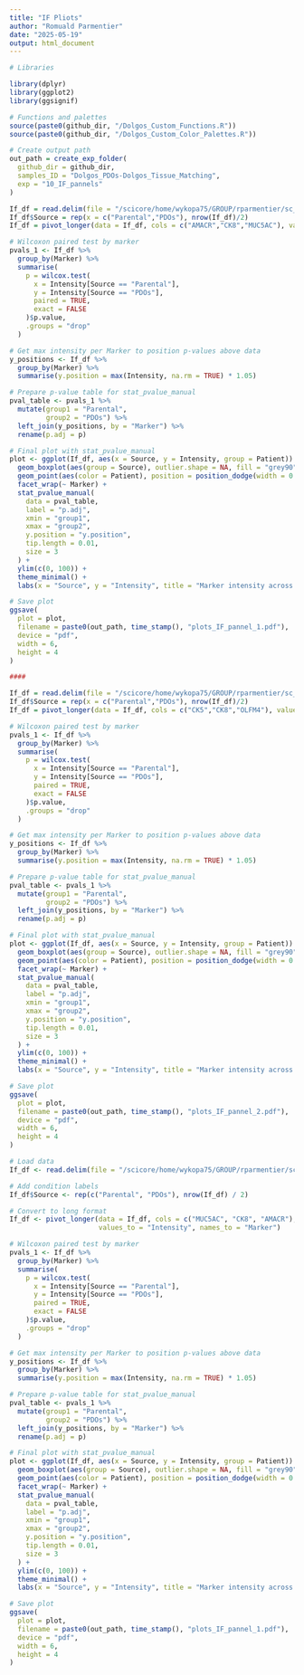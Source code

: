 ```yaml
---
title: "IF Pliots"
author: "Romuald Parmentier"
date: "2025-05-19"
output: html_document
---
```



```r

# Libraries

library(dplyr)
library(ggplot2)
library(ggsignif)

# Functions and palettes
source(paste0(github_dir, "/Dolgos_Custom_Functions.R"))
source(paste0(github_dir, "/Dolgos_Custom_Color_Palettes.R"))

# Create output path
out_path = create_exp_folder(
  github_dir = github_dir,
  samples_ID = "Dolgos_PDOs-Dolgos_Tissue_Matching",
  exp = "10_IF_pannels"
)

```


```r

If_df = read.delim(file = "/scicore/home/wykopa75/GROUP/rparmentier/sc_RNAseq/Projects/Prostate/Dolgos_2024/bin/IF_Plot/IF.txt")
If_df$Source = rep(x = c("Parental","PDOs"), nrow(If_df)/2)
If_df = pivot_longer(data = If_df, cols = c("AMACR","CK8","MUC5AC"), values_to = "Intensity", names_to = "Marker")

# Wilcoxon paired test by marker
pvals_1 <- If_df %>%
  group_by(Marker) %>%
  summarise(
    p = wilcox.test(
      x = Intensity[Source == "Parental"],
      y = Intensity[Source == "PDOs"],
      paired = TRUE,
      exact = FALSE
    )$p.value,
    .groups = "drop"
  )

# Get max intensity per Marker to position p-values above data
y_positions <- If_df %>%
  group_by(Marker) %>%
  summarise(y.position = max(Intensity, na.rm = TRUE) * 1.05)

# Prepare p-value table for stat_pvalue_manual
pval_table <- pvals_1 %>%
  mutate(group1 = "Parental",
         group2 = "PDOs") %>%
  left_join(y_positions, by = "Marker") %>%
  rename(p.adj = p)

# Final plot with stat_pvalue_manual
plot <- ggplot(If_df, aes(x = Source, y = Intensity, group = Patient)) +
  geom_boxplot(aes(group = Source), outlier.shape = NA, fill = "grey90", color = "black") +
  geom_point(aes(color = Patient), position = position_dodge(width = 0.2), size = 2) +
  facet_wrap(~ Marker) +
  stat_pvalue_manual(
    data = pval_table,
    label = "p.adj",
    xmin = "group1",
    xmax = "group2",
    y.position = "y.position",
    tip.length = 0.01,
    size = 3
  ) +
  ylim(c(0, 100)) +
  theme_minimal() +
  labs(x = "Source", y = "Intensity", title = "Marker intensity across sources by patient")

# Save plot
ggsave(
  plot = plot,
  filename = paste0(out_path, time_stamp(), "plots_IF_pannel_1.pdf"),
  device = "pdf",
  width = 6,
  height = 4
)

####

If_df = read.delim(file = "/scicore/home/wykopa75/GROUP/rparmentier/sc_RNAseq/Projects/Prostate/Dolgos_2024/bin/IF_Plot/IF_2.txt")
If_df$Source = rep(x = c("Parental","PDOs"), nrow(If_df)/2)
If_df = pivot_longer(data = If_df, cols = c("CK5","CK8","OLFM4"), values_to = "Intensity", names_to = "Marker")

# Wilcoxon paired test by marker
pvals_1 <- If_df %>%
  group_by(Marker) %>%
  summarise(
    p = wilcox.test(
      x = Intensity[Source == "Parental"],
      y = Intensity[Source == "PDOs"],
      paired = TRUE,
      exact = FALSE
    )$p.value,
    .groups = "drop"
  )

# Get max intensity per Marker to position p-values above data
y_positions <- If_df %>%
  group_by(Marker) %>%
  summarise(y.position = max(Intensity, na.rm = TRUE) * 1.05)

# Prepare p-value table for stat_pvalue_manual
pval_table <- pvals_1 %>%
  mutate(group1 = "Parental",
         group2 = "PDOs") %>%
  left_join(y_positions, by = "Marker") %>%
  rename(p.adj = p)

# Final plot with stat_pvalue_manual
plot <- ggplot(If_df, aes(x = Source, y = Intensity, group = Patient)) +
  geom_boxplot(aes(group = Source), outlier.shape = NA, fill = "grey90", color = "black") +
  geom_point(aes(color = Patient), position = position_dodge(width = 0.2), size = 2) +
  facet_wrap(~ Marker) +
  stat_pvalue_manual(
    data = pval_table,
    label = "p.adj",
    xmin = "group1",
    xmax = "group2",
    y.position = "y.position",
    tip.length = 0.01,
    size = 3
  ) +
  ylim(c(0, 100)) +
  theme_minimal() +
  labs(x = "Source", y = "Intensity", title = "Marker intensity across sources by patient")

# Save plot
ggsave(
  plot = plot,
  filename = paste0(out_path, time_stamp(), "plots_IF_pannel_2.pdf"),
  device = "pdf",
  width = 6,
  height = 4
)

```



```r

# Load data
If_df <- read.delim(file = "/scicore/home/wykopa75/GROUP/rparmentier/sc_RNAseq/Projects/Prostate/Dolgos_2024/bin/IF_Plot/IF.txt")

# Add condition labels
If_df$Source <- rep(c("Parental", "PDOs"), nrow(If_df) / 2)

# Convert to long format
If_df <- pivot_longer(data = If_df, cols = c("MUC5AC", "CK8", "AMACR"),
                      values_to = "Intensity", names_to = "Marker")

# Wilcoxon paired test by marker
pvals_1 <- If_df %>%
  group_by(Marker) %>%
  summarise(
    p = wilcox.test(
      x = Intensity[Source == "Parental"],
      y = Intensity[Source == "PDOs"],
      paired = TRUE,
      exact = FALSE
    )$p.value,
    .groups = "drop"
  )

# Get max intensity per Marker to position p-values above data
y_positions <- If_df %>%
  group_by(Marker) %>%
  summarise(y.position = max(Intensity, na.rm = TRUE) * 1.05)

# Prepare p-value table for stat_pvalue_manual
pval_table <- pvals_1 %>%
  mutate(group1 = "Parental",
         group2 = "PDOs") %>%
  left_join(y_positions, by = "Marker") %>%
  rename(p.adj = p)

# Final plot with stat_pvalue_manual
plot <- ggplot(If_df, aes(x = Source, y = Intensity, group = Patient)) +
  geom_boxplot(aes(group = Source), outlier.shape = NA, fill = "grey90", color = "black") +
  geom_point(aes(color = Patient), position = position_dodge(width = 0.2), size = 2) +
  facet_wrap(~ Marker) +
  stat_pvalue_manual(
    data = pval_table,
    label = "p.adj",
    xmin = "group1",
    xmax = "group2",
    y.position = "y.position",
    tip.length = 0.01,
    size = 3
  ) +
  ylim(c(0, 100)) +
  theme_minimal() +
  labs(x = "Source", y = "Intensity", title = "Marker intensity across sources by patient")

# Save plot
ggsave(
  plot = plot,
  filename = paste0(out_path, time_stamp(), "plots_IF_pannel_1.pdf"),
  device = "pdf",
  width = 6,
  height = 4
)

```

